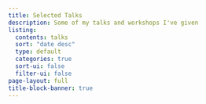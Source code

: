 ```yaml
---
title: Selected Talks
description: Some of my talks and workshops I've given
listing:
  contents: talks
  sort: "date desc"
  type: default
  categories: true
  sort-ui: false
  filter-ui: false
page-layout: full
title-block-banner: true
---
```

